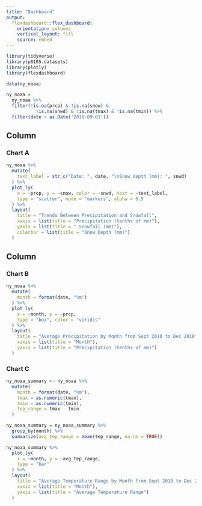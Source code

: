 ```yaml
---
title: "Dashboard"
output: 
  flexdashboard::flex_dashboard:
    orientation: columns
    vertical_layout: fill
    source: embed
---
```


```r
library(tidyverse)
library(p8105.datasets)
library(plotly)
library(flexdashboard)
```

```r
data(ny_noaa)

ny_noaa = 
  ny_noaa %>% 
  filter(!is.na(prcp) & !is.na(snow) &
           !is.na(snwd) & !is.na(tmax) & !is.na(tmin)) %>% 
  filter(date > as.Date('2010-09-01'))
```


Column {data-width=600}
-----------------------------------------------------------------------

### Chart A

```r
ny_noaa %>% 
  mutate(
    text_label = str_c("Date: ", date, "\nSnow depth (mm): ", snwd)
  ) %>% 
  plot_ly(
    x = ~prcp, y = ~snow, color = ~snwd, text = ~text_label,
    type = "scatter", mode = "markers", alpha = 0.5
  ) %>%
  layout(
    title = "Trends Between Precipitation and Snowfall", 
    xaxis = list(title = "Precipitation (tenths of mm)"), 
    yaxis = list(title = " Snowfall (mm)"),
    colorbar = list(title = "Snow Depth (mm)")
  )
```

Column {data-width=400}
-----------------------------------------------------------------------

### Chart B

```r
ny_noaa %>% 
  mutate(
    month = format(date, "%m")
  ) %>% 
  plot_ly(
    x = ~month, y = ~prcp,
    type = "box", color = "viridis"
  ) %>%
  layout(
    title = "Average Precipitation by Month from Sept 2010 to Dec 2010",
    xaxis = list(title = "Month"),
    yaxis = list(title = "Precipitation (tenths of mm)")
  )
```

### Chart C

```r
ny_noaa_summary <- ny_noaa %>%
  mutate(
    month = format(date, "%m"),
    tmax = as.numeric(tmax),
    tmin = as.numeric(tmin),
    tep_range = tmax - tmin
  )

ny_noaa_summary = ny_noaa_summary %>% 
  group_by(month) %>% 
  summarize(avg_tep_range = mean(tep_range, na.rm = TRUE))

ny_noaa_summary %>% 
  plot_ly(
    x = ~month, y = ~avg_tep_range,
    type = "bar"
  ) %>%
  layout(
    title = "Average Temperature Range by Month from Sept 2010 to Dec 2010",
    xaxis = list(title = "Month"),
    yaxis = list(title = "Average Temperature Range")
  )
```

